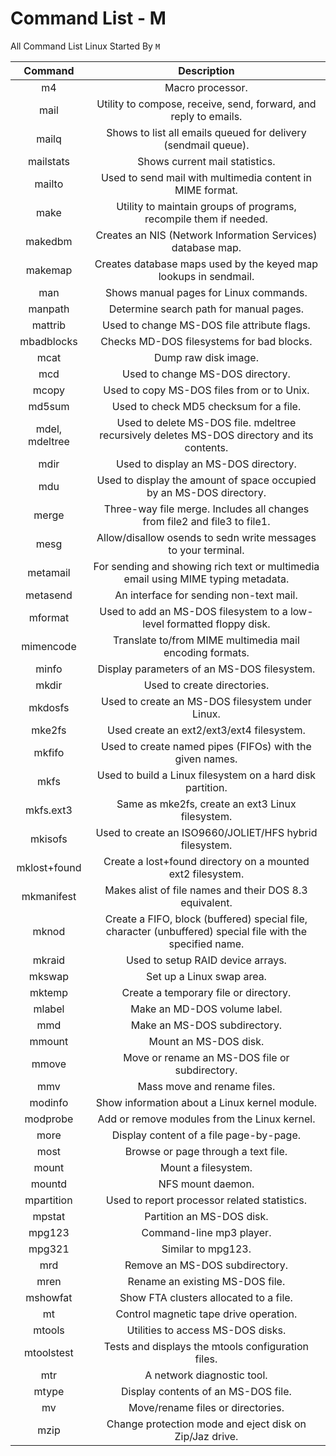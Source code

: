 # Command List - M

All Command List Linux Started By `M`

|    Command     |                                                Description                                                 |
| :------------: | :--------------------------------------------------------------------------------------------------------: |
|       m4       |                                              Macro processor.                                              |
|      mail      |                      Utility to compose, receive, send, forward, and reply to emails.                      |
|     mailq      |                       Shows to list all emails queued for delivery (sendmail queue).                       |
|   mailstats    |                                       Shows current mail statistics.                                       |
|     mailto     |                         Used to send mail with multimedia content in MIME format.                          |
|      make      |                     Utility to maintain groups of programs, recompile them if needed.                      |
|    makedbm     |                        Creates an NIS (Network Information Services) database map.                         |
|    makemap     |                      Creates database maps used by the keyed map lookups in sendmail.                      |
|      man       |                                   Shows manual pages for Linux commands.                                   |
|    manpath     |                                  Determine search path for manual pages.                                   |
|    mattrib     |                                Used to change MS-DOS file attribute flags.                                 |
|   mbadblocks   |                                 Checks MD-DOS filesystems for bad blocks.                                  |
|      mcat      |                                            Dump raw disk image.                                            |
|      mcd       |                                      Used to change MS-DOS directory.                                      |
|     mcopy      |                                 Used to copy MS-DOS files from or to Unix.                                 |
|     md5sum     |                                   Used to check MD5 checksum for a file.                                   |
| mdel, mdeltree |        Used to delete MS-DOS file. mdeltree recursively deletes MS-DOS directory and its contents.         |
|      mdir      |                                    Used to display an MS-DOS directory.                                    |
|      mdu       |                    Used to display the amount of space occupied by an MS-DOS directory.                    |
|     merge      |                 Three-way file merge. Includes all changes from file2 and file3 to file1.                  |
|      mesg      |                       Allow/disallow osends to sedn write messages to your terminal.                       |
|    metamail    |             For sending and showing rich text or multimedia email using MIME typing metadata.              |
|    metasend    |                                  An interface for sending non-text mail.                                   |
|    mformat     |                   Used to add an MS-DOS filesystem to a low-level formatted floppy disk.                   |
|   mimencode    |                          Translate to/from MIME multimedia mail encoding formats.                          |
|     minfo      |                                Display parameters of an MS-DOS filesystem.                                 |
|     mkdir      |                                        Used to create directories.                                         |
|    mkdosfs     |                              Used to create an MS-DOS filesystem under Linux.                              |
|     mke2fs     |                                 Used create an ext2/ext3/ext4 filesystem.                                  |
|     mkfifo     |                          Used to create named pipes (FIFOs) with the given names.                          |
|      mkfs      |                         Used to build a Linux filesystem on a hard disk partition.                         |
|   mkfs.ext3    |                              Same as mke2fs, create an ext3 Linux filesystem.                              |
|    mkisofs     |                          Used to create an ISO9660/JOLIET/HFS hybrid filesystem.                           |
|  mklost+found  |                        Create a lost+found directory on a mounted ext2 filesystem.                         |
|   mkmanifest   |                          Makes alist of file names and their DOS 8.3 equivalent.                           |
|     mknod      | Create a FIFO, block (buffered) special file, character (unbuffered) special file with the specified name. |
|     mkraid     |                                     Used to setup RAID device arrays.                                      |
|     mkswap     |                                         Set up a Linux swap area.                                          |
|     mktemp     |                                   Create a temporary file or directory.                                    |
|     mlabel     |                                        Make an MD-DOS volume label.                                        |
|      mmd       |                                        Make an MS-DOS subdirectory.                                        |
|     mmount     |                                           Mount an MS-DOS disk.                                            |
|     mmove      |                               Move or rename an MS-DOS file or subdirectory.                               |
|      mmv       |                                        Mass move and rename files.                                         |
|    modinfo     |                               Show information about a Linux kernel module.                                |
|    modprobe    |                                Add or remove modules from the Linux kernel.                                |
|      more      |                                  Display content of a file page-by-page.                                   |
|      most      |                                    Browse or page through a text file.                                     |
|     mount      |                                            Mount a filesystem.                                             |
|     mountd     |                                             NFS mount daemon.                                              |
|   mpartition   |                                Used to report processor related statistics.                                |
|     mpstat     |                                         Partition an MS-DOS disk.                                          |
|     mpg123     |                                          Command-line mp3 player.                                          |
|     mpg321     |                                             Similar to mpg123.                                             |
|      mrd       |                                       Remove an MS-DOS subdirectory.                                       |
|      mren      |                                      Rename an existing MS-DOS file.                                       |
|    mshowfat    |                                   Show FTA clusters allocated to a file.                                   |
|       mt       |                                   Control magnetic tape drive operation.                                   |
|     mtools     |                                     Utilities to access MS-DOS disks.                                      |
|   mtoolstest   |                             Tests and displays the mtools configuration files.                             |
|      mtr       |                                         A network diagnostic tool.                                         |
|     mtype      |                                    Display contents of an MS-DOS file.                                     |
|       mv       |                                     Move/rename files or directories.                                      |
|      mzip      |                          Change protection mode and eject disk on Zip/Jaz drive.                           |
